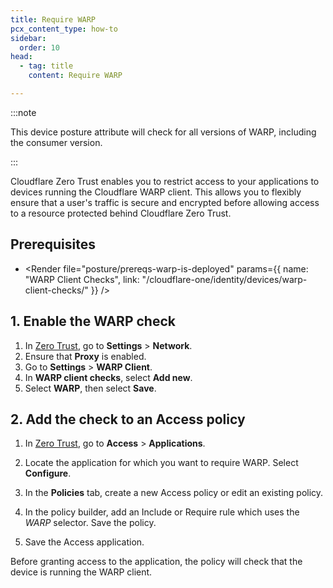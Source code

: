 ```yaml
---
title: Require WARP
pcx_content_type: how-to
sidebar:
  order: 10
head:
  - tag: title
    content: Require WARP

---
```



:::note


This device posture attribute will check for all versions of WARP, including the consumer version.


:::

Cloudflare Zero Trust enables you to restrict access to your applications to devices running the Cloudflare WARP client. This allows you to flexibly ensure that a user's traffic is secure and encrypted before allowing access to a resource protected behind Cloudflare Zero Trust.

## Prerequisites

* <Render file="posture/prereqs-warp-is-deployed" params={{ name: "WARP Client Checks", link: "/cloudflare-one/identity/devices/warp-client-checks/" }} />

## 1. Enable the WARP check

1. In [Zero Trust](https://one.dash.cloudflare.com), go to **Settings** > **Network**.
2. Ensure that **Proxy** is enabled.
3. Go to **Settings** > **WARP Client**.
4. In **WARP client checks**, select **Add new**.
5. Select **WARP**, then select **Save**.

## 2. Add the check to an Access policy

1. In [Zero Trust](https://one.dash.cloudflare.com), go to **Access** > **Applications**.

2. Locate the application for which you want to require WARP. Select **Configure**.

3. In the **Policies** tab, create a new Access policy or edit an existing policy.

4. In the policy builder, add an Include or Require rule which uses the _WARP_ selector. Save the policy.

5. Save the Access application.

Before granting access to the application, the policy will check that the device is running the WARP client.
